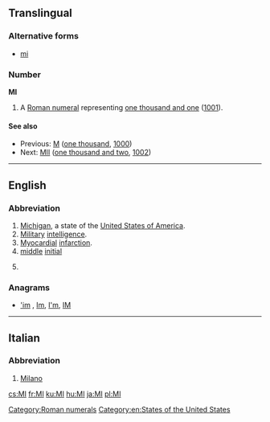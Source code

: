 {{also|Appendix:Variations of "mi"}}
==Translingual==

===Alternative forms===
* {{sense|roman numeral}} [[mi]]

===Number===
'''MI''' 

# A [[Roman numeral]] representing [[one thousand and one]] ([[1001]]).

====See also====
* Previous: [[M]] ([[one thousand]], [[1000]])
* Next: [[MII]] ([[one thousand and two]], [[1002]])

[[Category:Roman numerals]]

----

==English==

===Abbreviation===
{{rfc-header|Abbreviation}}
{{en-abbr}}

# [[Michigan]], a state of the [[United States of America]].
# [[military|Military]] [[intelligence]].
# [[myocardial|Myocardial]] [[infarction]].
# [[middle]] [[initial]]
# {{label|en|dentistry}} {{initialism of|[[mesio]] [[incisal]]|lang=en}}

===Anagrams===
* [['im#English|'im]] , [[Im#English|Im]], [[I'm#English|I'm]], [[IM#English|IM]]

[[Category:en:States of the United States]]

----

==Italian==

===Abbreviation===
{{rfc-header|Abbreviation}}
{{head|it|abbreviation}}

# [[Milano]]

[[cs:MI]]
[[fr:MI]]
[[ku:MI]]
[[hu:MI]]
[[ja:MI]]
[[pl:MI]]